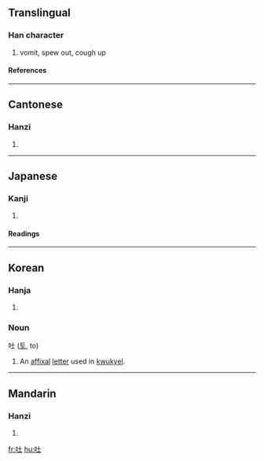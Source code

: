==Translingual==
===Han character===
{{Han char|rn=30|rad=口|as=03|sn=6|four=6401<sub>0</sub>|canj=口土 (RG)}}
# vomit, spew out, cough up
====References====
{{Han ref|kx=0176.030|dkj=03300|dj=0393.030|hdz=10576.050|uh=5410|ud=21520|bh=A652|bd=42578}}
----
==Cantonese==
===Hanzi===
{{yue-hanzi|jyut=|y=tou3}}
# {{defn|Cantonese}}
----
== Japanese ==
===Kanji===
{{ja-kanji|grade=|rs=口03}}
# {{defn|Japanese}} 
====Readings====
{{ja-readings|on=[[と]] ([[to]])|kun=[[はく]] ([[吐く]], [[haku]])}} 
----
==Korean==
===Hanja===
{{ko-hanja|hangeul=토|rv=to|mr=t'o}}
# {{defn|Korean}}

===Noun===
吐 ([[토]], to)
#An [[affixal]] [[letter]] used in [[kwukyel]].
----
==Mandarin==
===Hanzi===
{{cmn-hanzi|pin=[[tǔ]] (tu3)|wg=t'u<sup>3</sup>}}
# {{defn|Mandarin}}

[[fr:吐]]
[[hu:吐]]